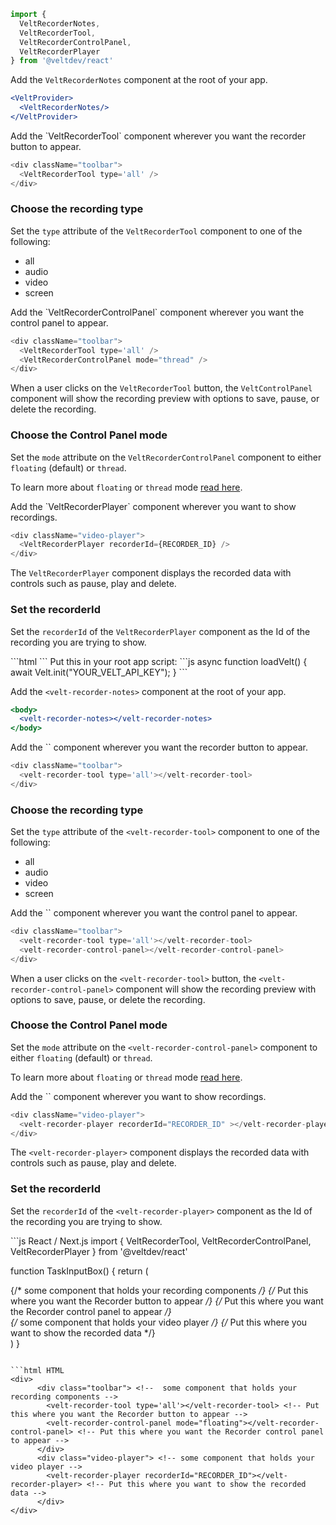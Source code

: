 


<Tabs>
  <Tab title="React / Next.js">


<Steps>

<Step title="Import Velt Recorder components from @veltdev/react">

```jsx
import { 
  VeltRecorderNotes, 
  VeltRecorderTool, 
  VeltRecorderControlPanel, 
  VeltRecorderPlayer 
} from '@veltdev/react'
```

</Step>

<Step title="Add the VeltRecorderNotes component">

Add the `VeltRecorderNotes` component at the root of your app.

```jsx
<VeltProvider>
  <VeltRecorderNotes/>
</VeltProvider>
```


</Step>

<Step title="Add the VeltRecorderTool component">
Add the `VeltRecorderTool` component wherever you want the recorder button to appear. 


```js
<div className="toolbar">
  <VeltRecorderTool type='all' />
</div>
```

### Choose the recording type

Set the `type` attribute of the `VeltRecorderTool` component to one of the following:
 - all
 - audio 
 - video
 - screen


</Step>


<Step title="Add the VeltRecorderControlPanel component">
Add the `VeltRecorderControlPanel` component wherever you want the control panel to appear.

```js
<div className="toolbar">
  <VeltRecorderTool type='all' />
  <VeltRecorderControlPanel mode="thread" />
</div>
```

When a user clicks on the `VeltRecorderTool` button, the `VeltControlPanel` component will show the recording preview with options to save, pause, or delete the recording.

### Choose the Control Panel mode
Set the `mode` attribute on the `VeltRecorderControlPanel` component to either `floating` (default) or `thread`. 

To  learn more about `floating` or `thread` mode [read here](/async-collaboration/recorder/customize-behavior/velt-recorder-control-panel).

</Step>


<Step title="Add the VeltRecorderPlayer component">
Add the `VeltRecorderPlayer` component wherever you want to show recordings.

```js
<div className="video-player">
  <VeltRecorderPlayer recorderId={RECORDER_ID} />
</div>
```

The `VeltRecorderPlayer` component displays the recorded data with controls such as pause, play and delete.

### Set the recorderId
Set the `recorderId` of the `VeltRecorderPlayer` component as the Id of the recording you are trying to show.



</Step>


</Steps>






  </Tab>
  
  <Tab title="HTML">
<Steps>
<Step title="Import the Velt Script tag">
```html
<script type="module" src="https://cdn.velt.dev/lib/sdk@latest/velt.js" onload="loadVelt()"></script>
```
</Step>

<Step title="Initialize with your API Key">
Put this in your root app script:
```js
async function loadVelt() {
    await Velt.init("YOUR_VELT_API_KEY");
}
```
</Step>

<Step title="Add the <velt-recorder-notes> component">

Add the `<velt-recorder-notes>` component at the root of your app.

```jsx
<body>
  <velt-recorder-notes></velt-recorder-notes>
</body>
```


</Step>

<Step title="Add the <velt-recorder-tool> component">
Add the `<velt-recorder-tool>` component wherever you want the recorder button to appear. 


```js
<div className="toolbar">
  <velt-recorder-tool type='all'></velt-recorder-tool>
</div>
```

### Choose the recording type

Set the `type` attribute of the `<velt-recorder-tool>` component to one of the following:
 - all
 - audio 
 - video
 - screen


</Step>


<Step title="Add the <velt-recorder-control-panel> component">
Add the `<velt-recorder-control-panel>` component wherever you want the control panel to appear.

```js
<div className="toolbar">
  <velt-recorder-tool type='all'></velt-recorder-tool>
  <velt-recorder-control-panel></velt-recorder-control-panel>
</div>
```

When a user clicks on the `<velt-recorder-tool>` button, the `<velt-recorder-control-panel>` component will show the recording preview with options to save, pause, or delete the recording.

### Choose the Control Panel mode
Set the `mode` attribute on the `<velt-recorder-control-panel>` component to either `floating` (default) or `thread`. 

To  learn more about `floating` or `thread` mode [read here](/async-collaboration/recorder/customize-behavior/velt-recorder-control-panel).
</Step>


<Step title="Add the <velt-recorder-player> component">
Add the `<velt-recorder-player>` component wherever you want to show recordings.

```js
<div className="video-player">
  <velt-recorder-player recorderId="RECORDER_ID" ></velt-recorder-player> 
</div>
```

The `<velt-recorder-player>` component displays the recorded data with controls such as pause, play and delete.

### Set the recorderId
Set the `recorderId` of the `<velt-recorder-player>` component as the Id of the recording you are trying to show.



</Step>


</Steps>


  </Tab>
</Tabs>



<RequestExample>
```js React / Next.js
import { VeltRecorderTool, VeltRecorderControlPanel, VeltRecorderPlayer } from '@veltdev/react'

function TaskInputBox() {
    return (
      <div className="toolbar"> {/* some component that holds your recording components */}
        <VeltRecorderTool type='all' /> {/* Put this where you want the Recorder button to appear */}
        <VeltRecorderControlPanel mode="floating" /> {/* Put this where you want the Recorder control panel to appear */}
      </div>
      <div className="video-player"> {/* some component that holds your video player */}
        <VeltRecorderPlayer recorderId={RECORDER_ID} /> {/* Put this where you want to show the recorded data */}
      </div>
    )
}
```

```html HTML
<div>
      <div class="toolbar"> <!--  some component that holds your recording components -->
        <velt-recorder-tool type='all'></velt-recorder-tool> <!-- Put this where you want the Recorder button to appear -->
        <velt-recorder-control-panel mode="floating"></velt-recorder-control-panel> <!-- Put this where you want the Recorder control panel to appear -->
      </div>
      <div class="video-player"> <!-- some component that holds your video player -->
        <velt-recorder-player recorderId="RECORDER_ID"></velt-recorder-player> <!-- Put this where you want to show the recorded data -->
      </div>
</div>
```
</RequestExample>

